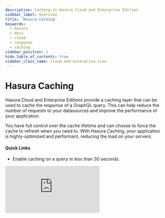 ```yaml
---
description: Caching in Hasura Cloud and Enterprise Edition
sidebar_label: Overview
title: 'Hasura Caching'
keywords:
  - hasura
  - docs
  - cloud
  - response
  - caching
sidebar_position: 1
hide_table_of_contents: true
sidebar_class_name: cloud-and-enterprise-icon
---
```



# <Caching /> Hasura Caching

<ProductBadge standard pro ee self />

<div className="overview-header">
  <div className="overview-text">
    <p>
      Hasura Cloud and Enterprise Editions provide a caching layer that can be used to cache the response of a GraphQL
      query. This can help reduce the number of requests to your datasources and improve the performance of your
      application.
    </p>
    <p>
      You have full control over the cache lifetime and can choose to force the cache to refresh when you need to. With
      Hasura Caching, your application is highly-optimized and performant, reducing the load on your servers.
    </p>
    <h4>Quick Links</h4>
    <ul>
      <li>
        <VersionedLink to="/caching/quickstart/">Enable caching on a query in less than 30 seconds.</VersionedLink>
      </li>
    </ul>
  </div>
  <iframe
    src="https://www.youtube.com/embed/QLaXWQmMF-8"
    frameborder="0"
    allow="accelerometer; autoplay; encrypted-media; gyroscope; picture-in-picture"
    allowFullScreen
  />
</div>

## Using Hasura Caching

<div className="overview-gallery">
  <VersionedLink to="/caching/caching-config/#controlling-cache-lifetime/">
    <div className="card">
      <h3>Control the cache lifetime</h3>
      <p>
        Learn how to control the cache lifetime of a GraphQL query using the <code>ttl</code> argument.
      </p>
    </div>
  </VersionedLink>
  <VersionedLink to="/caching/caching-config/#forcing-the-cache-to-refresh/">
    <div className="card">
      <h3>Force the cache to refresh</h3>
      <p>
        Learn how to force the cache to refresh when you need to using the <code>refresh</code> argument.
      </p>
    </div>
  </VersionedLink>
  <VersionedLink to="/caching/caching-config/#clearing-items-from-the-cache/">
    <div className="card">
      <h3>Clear items from the cache</h3>
      <p>
        Learn how to clear items from the cache when you need to using the <code>pro</code> endpoint on your project.
      </p>
    </div>
  </VersionedLink>
</div>

